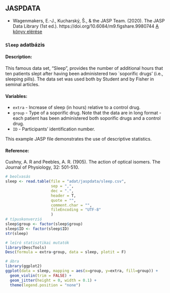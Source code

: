 ## JASPDATA

* Wagenmakers, E.-J., Kucharský, Š., & the JASP Team. (2020). The JASP Data Library (1st ed.). https://doi.org/10.6084/m9.figshare.9980744
[A könyv elérése](https://jasp-stats.org/wp-content/uploads/2020/05/The_JASP_Data_Library_1st_Edition.pdf)


### `Sleep` adatbázis

#### Description:

This famous data set, "Sleep", provides the number of additional hours that ten patients slept after having been administered two `soporific drugs' (i.e., sleeping pills). The data set was used both by Student and by Fisher in seminal articles. 

#### Variables:

* `extra` - Increase of sleep (in hours) relative to a control drug.
* `group` - Type of a soporific drug. Note that the data are in long format - each patient has been administered both soporific drugs and a control drug.
* `ID` - Participants' identification number.

This example JASP file demonstrates the use of descriptive statistics.

#### Reference:

Cushny, A. R and Peebles, A. R. (1905). The action of optical isomers. The Journal of Physiology, 32: 501-510.

```r
# beolvasás
sleep <- read.table(file = "adat/jaspdata/sleep.csv", 
                    sep = ",", 
                    dec = ".",
                    header = T, 
                    quote = "",  
                    comment.char = "", 
                    fileEncoding = "UTF-8"
                    )
# típuskonverzió
sleep$group <- factor(sleep$group)
sleep$ID <- factor(sleep$ID)
str(sleep)

# leíró statisztikai mutatók
library(DescTools)
Desc(formula = extra~group, data = sleep, plotit = F)

# ábra
library(ggplot2)
ggplot(data = sleep, mapping = aes(x=group, y=extra, fill=group)) + 
  geom_violin(trim = FALSE) + 
  geom_jitter(height = 0, width = 0.1) + 
  theme(legend.position = "none") 

```

